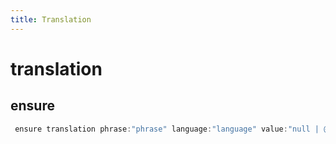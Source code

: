 ```yaml
---
title: Translation
---
```


# translation

## ensure

```js filename="Terminal" copy
 ensure translation phrase:"phrase" language:"language" value:"null | @null | @empty | translationText" doNotShareWithPublicLibrary:"true | false | yes | no"
```


